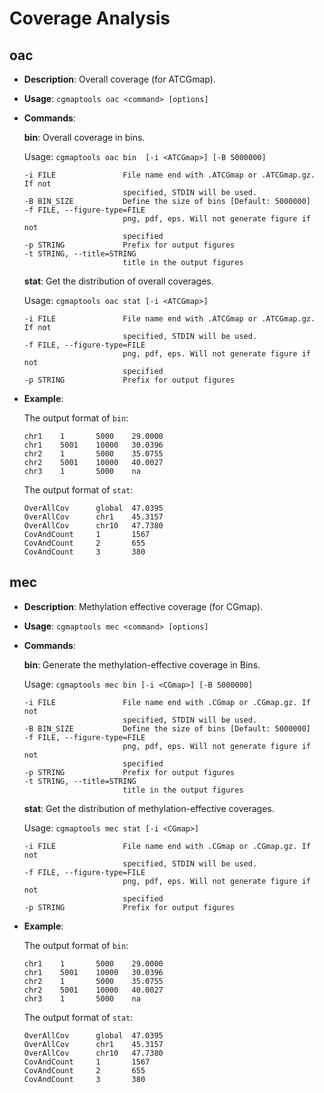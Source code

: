# Coverage Analysis

## oac

- **Description**: Overall coverage (for ATCGmap).

- **Usage**: `cgmaptools oac <command> [options]`

- **Commands**:

    **bin**: Overall coverage in bins.
    
    Usage: `cgmaptools oac bin  [-i <ATCGmap>] [-B 5000000]`
    
    ```
    -i FILE               File name end with .ATCGmap or .ATCGmap.gz. If not
                          specified, STDIN will be used.
    -B BIN_SIZE           Define the size of bins [Default: 5000000]
    -f FILE, --figure-type=FILE
                          png, pdf, eps. Will not generate figure if not
                          specified
    -p STRING             Prefix for output figures
    -t STRING, --title=STRING
                          title in the output figures
    ```
    
    **stat**: Get the distribution of overall coverages.
    
    Usage: `cgmaptools oac stat [-i <ATCGmap>]`
    
    ```
    -i FILE               File name end with .ATCGmap or .ATCGmap.gz. If not
                          specified, STDIN will be used.
    -f FILE, --figure-type=FILE
                          png, pdf, eps. Will not generate figure if not
                          specified
    -p STRING             Prefix for output figures
    ```

- **Example**:

    The output format of `bin`:
    
    ```
    chr1    1       5000    29.0000
    chr1    5001    10000   30.0396
    chr2    1       5000    35.0755
    chr2    5001    10000   40.0027
    chr3    1       5000    na
    ```

    The output format of `stat`:
    
    ```
    OverAllCov      global  47.0395
    OverAllCov      chr1    45.3157
    OverAllCov      chr10   47.7380
    CovAndCount     1       1567
    CovAndCount     2       655
    CovAndCount     3       380
    ```

## mec

- **Description**: Methylation effective coverage (for CGmap).

- **Usage**: `cgmaptools mec <command> [options]`

- **Commands**:

    **bin**: Generate the methylation-effective coverage in Bins.
    
    Usage: `cgmaptools mec bin [-i <CGmap>] [-B 5000000]`
    
    ```
    -i FILE               File name end with .CGmap or .CGmap.gz. If not
                          specified, STDIN will be used.
    -B BIN_SIZE           Define the size of bins [Default: 5000000]
    -f FILE, --figure-type=FILE
                          png, pdf, eps. Will not generate figure if not
                          specified
    -p STRING             Prefix for output figures
    -t STRING, --title=STRING
                          title in the output figures
    ```
    
    **stat**: Get the distribution of methylation-effective coverages.
    
    Usage: `cgmaptools mec stat [-i <CGmap>]`
    
    ```
    -i FILE               File name end with .CGmap or .CGmap.gz. If not
                          specified, STDIN will be used.
    -f FILE, --figure-type=FILE
                          png, pdf, eps. Will not generate figure if not
                          specified
    -p STRING             Prefix for output figures
    ```

- **Example**:

    The output format of `bin`:
    
    ```
    chr1    1       5000    29.0000
    chr1    5001    10000   30.0396
    chr2    1       5000    35.0755
    chr2    5001    10000   40.0027
    chr3    1       5000    na
    ```

    The output format of `stat`:
    
    ```
    OverAllCov      global  47.0395
    OverAllCov      chr1    45.3157
    OverAllCov      chr10   47.7380
    CovAndCount     1       1567
    CovAndCount     2       655
    CovAndCount     3       380
    ```
    
